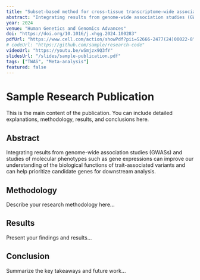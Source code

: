 ```yaml
---
title: "Subset-based method for cross-tissue transcriptome-wide association studies improves power and interpretability"
abstract: "Integrating results from genome-wide association studies (GWASs) and studies of molecular phenotypes such as gene expressions can improve our understanding of the biological functions of trait-associated variants and can help prioritize candidate genes for downstream analysis. Using reference expression quantitative trait locus (eQTL) studies, several methods have been proposed to identify gene-trait associations, primarily based on gene expression imputation. To increase the statistical power by leveraging substantial eQTL sharing across tissues, meta-analysis methods aggregating such gene-based test results across multiple tissues or contexts have been developed as well. However, most existing meta-analysis methods have limited power to identify associations when the gene has weaker associations in only a few tissues and cannot identify the subset of tissues in which the gene is “activated.” For this, we developed a cross-tissue subset-based transcriptome-wide association study (CSTWAS) meta-analysis method that improves power under such scenarios and can extract the set of potentially associated tissues. To improve applicability, CSTWAS uses only GWAS summary statistics and pre-computed correlation matrices to identify a subset of tissues that have the maximal evidence of gene-trait association. Through numerical simulations, we found that CSTWAS can maintain a well-calibrated type-I error rate, improves power especially when there is a small number of associated tissues for a gene-trait association, and identifies an accurate associated tissue set. By analyzing GWAS summary statistics of three complex traits and diseases, we demonstrate that CSTWAS could identify biological meaningful signals while providing an interpretation of disease etiology by extracting a set of potentially associated tissues."
year: 2024
venue: "Human Genetics and Genomics Advances"
doi: "https://doi.org/10.1016/j.xhgg.2024.100283"
pdfUrl: "https://www.cell.com/action/showPdf?pii=S2666-2477(24)00022-8"
# codeUrl: "https://github.com/sample/research-code"
videoUrl: "https://youtu.be/wSmjzx9Q3fY"
slidesUrl: "/slides/sample-publication.pdf"
tags: ["TWAS", "Meta-analysis"]
featured: false
---
```


# Sample Research Publication

This is the main content of the publication. You can include detailed explanations, methodology, results, and conclusions here.

## Abstract

Integrating results from genome-wide association studies (GWASs) and studies of molecular phenotypes such as gene expressions can improve our understanding of the biological functions of trait-associated variants and can help prioritize candidate genes for downstream analysis.

## Methodology

Describe your research methodology here...

## Results

Present your findings and results...

## Conclusion

Summarize the key takeaways and future work...